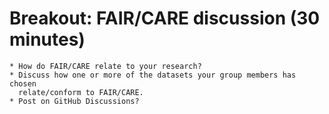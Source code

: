 <!-- vim: set ft=markdown: -->

# Breakout: FAIR/CARE discussion (30 minutes)
    * How do FAIR/CARE relate to your research?
    * Discuss how one or more of the datasets your group members has chosen
      relate/conform to FAIR/CARE.
    * Post on GitHub Discussions?
